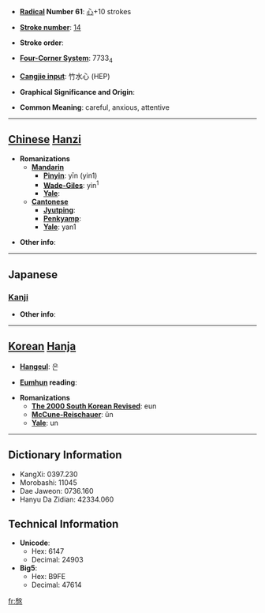 * '''[[Wiktionary:Chinese radical index| Radical]] Number 61''': [[Wiktionary:Chinese radical index 心|心]]+10 strokes

* '''[[Wiktionary:Chinese total strokes index|Stroke number]]''': [[Wiktionary:Chinese total strokes index 14|14]]

* '''Stroke order''': 

* '''[[Wiktionary:Chinese four corner index|Four-Corner System]]''': 7733<sub>4</sub>

* '''[[Wiktionary:Chinese Cangjie index|Cangjie input]]''': 竹水心 (HEP)

* '''Graphical Significance and Origin''': 

* '''Common Meaning''': careful, anxious, attentive

----

== [[Chinese]] [[Hanzi]] ==

* '''Romanizations'''
** '''[[Mandarin]]'''
*** '''[[Pinyin]]''': yīn (yin1)
*** '''[[Wade-Giles]]''': yin<sup>1</sup>
*** '''[[Yale]]''': 
** '''[[Cantonese]]'''
*** '''[[Jyutping]]''':
*** '''[[Penkyamp]]''': 
*** '''[[Yale]]''': yan1

* '''Other info''': 

----

==Japanese==
===[[Kanji]]===
{{kanji|on readings=[[いん]] (in)|kun readings=[[いたむ]] (itamu), [[ねんごろ]] (nengoro)}}

* '''Other info''':  

----

== [[Korean]] [[Hanja]] ==

* '''[[Hangeul]]''': 은

* '''[[Eumhun]] reading''': 

* '''Romanizations'''
** '''[[The 2000 South Korean Revised Romanization|The 2000 South Korean Revised]]''': eun
** '''[[McCune-Reischauer]]''': ŭn
** '''[[Yale]]''': un

----

== Dictionary Information ==

* KangXi: 0397.230
* Morobashi: 11045
* Dae Jaweon: 0736.160
* Hanyu Da Zidian: 42334.060

== Technical Information ==

* '''Unicode''':
** Hex: 6147
** Decimal: 24903
* '''Big5''':
** Hex: B9FE
** Decimal: 47614

[[fr:慇]]